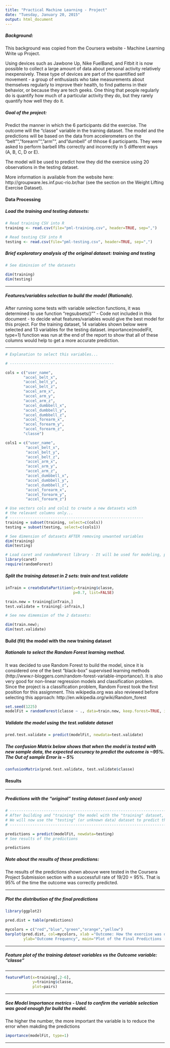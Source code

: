---
title: "Practical Machine Learning - Project"
date: "Tuesday, January 20, 2015"
output: html_document
---

##### Background:

This background was copied from the Coursera website - Machine Learning Write up Project.

Using devices such as Jawbone Up, Nike FuelBand, and Fitbit it is now possible to collect a large amount of data about personal activity relatively inexpensively. These type of devices are part of the quantified self movement - a group of enthusiasts who take measurements about themselves regularly to improve their health, to find patterns in their behavior, or because they are tech geeks. One thing that people regularly do is quantify how much of a particular activity they do, but they rarely quantify how well they do it. 

##### Goal of the project:

 Predict the manner in which the 6 participants did the exercise. The outcome will the "classe" variable in the training dataset. The model and the predictions will be based on the data from accelerometers on the "belt"", "forearm"", "arm"", and "dumbell" of thhose 6 participants. They were asked to perform barbell lifts correctly and incorrectly in 5 different ways (A, B, C, D or E). 

The model will be used to predict how they did the exersice using 20 observations in the testing dataset.

More information is available from the website here: http://groupware.les.inf.puc-rio.br/har (see the section on the Weight Lifting Exercise Dataset). 

#### Data Processing

##### Load the training and testing datasets:

```{r}
# Read training CSV into R
training <- read.csv(file="pml-training.csv", header=TRUE, sep=",")

# Read testing CSV into R
testing <- read.csv(file="pml-testing.csv", header=TRUE, sep=",")

```

##### Brief exploratory analysis of the original dataset: training and testing

```{r}
# See diminsion of the datasets

dim(training)
dim(testing)

```

---

##### Features/variables selection to build the model (Rationale).

After running some tests with variable selection functions, it was determined to use function "regsubsets()"" - Code not included in this document - to decide what features/variables would give the best model for this project. For the training dataset, 14 variables shown below were selected and 13 variables for the testing dataset. importance(modelFit, type=1) function was run at the end of the report to show that all of these columns would help to get a more accurate prediction.

---

```{r}

# Explanation to select this variables...

# ----------------------------------------------

cols = c("user_name",
        "accel_belt_x",
        "accel_belt_y",
        "accel_belt_z",
        "accel_arm_x",
        "accel_arm_y",
        "accel_arm_z",
        "accel_dumbbell_x",
        "accel_dumbbell_y",
        "accel_dumbbell_z",
        "accel_forearm_x",
        "accel_forearm_y",
        "accel_forearm_z",
        "classe")

cols1 = c("user_name",
         "accel_belt_x",
         "accel_belt_y",
         "accel_belt_z",
         "accel_arm_x",
         "accel_arm_y",
         "accel_arm_z",
         "accel_dumbbell_x",
         "accel_dumbbell_y",
         "accel_dumbbell_z",
         "accel_forearm_x",
         "accel_forearm_y",
         "accel_forearm_z")

# Use vectors cols and cols1 to create a new datasets with
# the relevant columns only...
# -----------------------------------------------------------
training = subset(training, select=c(cols))
testing = subset(testing, select=c(cols1))

# See dimension of datasets AFTER removing unwanted variables
dim(training)
dim(testing)

```


```{r, echo=FALSE, warning=FALSE}
# Load caret and randomForest library - It will be used for modeling, predicting and plotting
library(caret)
require(randomForest) 
```


##### Split the training dataset in 2 sets: train and test.validate

```{r}

inTrain = createDataPartition(y=training$classe,
                              p=0.7, list=FALSE)

train.new = training[inTrain,]
test.validate = training[-inTrain,]

# See new dimemsion of the 2 datasets:

dim(train.new); 
dim(test.validate)

```



#### Build (fit) the model with the new training dataset

##### Rationale to select the Random Forest learning method.

It was decided to use Random Forest to build the model, since it is considered one of the best "black-box" supervised learning methods (http://www.r-bloggers.com/random-forest-variable-importance/). It is also very good for non-linear regression models and classification problem.
Since the project is a classification problem, Random Forest took the first position for this assignment. This wikipedia.org was also reviewed before selecting this approach: http://en.wikipedia.org/wiki/Random_forest


```{r}

set.seed(1225)
modelFit = randomForest(classe ~ ., data=train.new, keep.forest=TRUE, importance=TRUE)

```

##### Validate the model using the test.validate dataset


```{r}

pred.test.validate = predict(modelFit, newdata=test.validate)

```

##### The confusion Matrix below shows that when the model is tested with new sample data, the expected accuracy to predict the outcome is ~95%. The Out of sample Error is ~ 5%

```{r}
confusionMatrix(pred.test.validate, test.validate$classe)

```


#### Results

---

##### Predictions with the "original" testing dataset (used only once)

```{r}

# ---------------------------------------------------------------------
# After building and "training" the model with the "training" dataset,
# We will now use the "testing" (or unknown data) dataset to predict the outcome.
# ---------------------------------------------------------------------

predictions = predict(modelFit, newdata=testing)
# See results of the predictions

predictions
```

##### Note about the results of these predictions:

 The results of the predictions shown abouve were tested in the Coursera
 Project Submission section with a successfull rate of 19/20 = 95%.
 That is 95% of the time the outcome was correctly predicted.

---

##### Plot the distribution of the final predictions

```{r}
library(ggplot2)

pred.dist = table(predictions)

mycolors = c("red","blue","green","orange","yellow")
barplot(pred.dist, col=mycolors, xlab ="Outcome: How the exercise was done",
        ylab="Outcome Frequency", main="Plot of the Final Predictions - (with testing dataset)")

```

---

##### Feature plot of the training dataset variables vs the Outcome variable: "classe"

---

```{r}

featurePlot(x=training[,2-6],
            y=training$classe,
            plot=pairs)


```



---

##### See Model Importance metrics - Used to confirm the variable selection was good enough for build the model.

The higher the number, the more important the variable is to reduce the error when makding the predictions

```{r, warnings=FALSE}

importance(modelFit, type=1)
```

---




